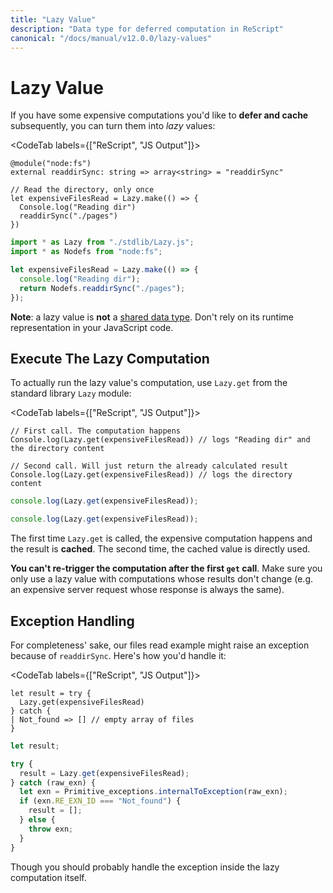 ```yaml
---
title: "Lazy Value"
description: "Data type for deferred computation in ReScript"
canonical: "/docs/manual/v12.0.0/lazy-values"
---
```


# Lazy Value

If you have some expensive computations you'd like to **defer and cache** subsequently, you can turn them into *lazy* values:

<CodeTab labels={["ReScript", "JS Output"]}>

```res prelude
@module("node:fs")
external readdirSync: string => array<string> = "readdirSync"

// Read the directory, only once
let expensiveFilesRead = Lazy.make(() => {
  Console.log("Reading dir")
  readdirSync("./pages")
})
```
```js
import * as Lazy from "./stdlib/Lazy.js";
import * as Nodefs from "node:fs";

let expensiveFilesRead = Lazy.make(() => {
  console.log("Reading dir");
  return Nodefs.readdirSync("./pages");
});

```

</CodeTab>

**Note**: a lazy value is **not** a [shared data type](shared-data-types.md). Don't rely on its runtime representation in your JavaScript code.

## Execute The Lazy Computation

To actually run the lazy value's computation, use `Lazy.get` from the standard library `Lazy` module:

<CodeTab labels={["ReScript", "JS Output"]}>

```res example
// First call. The computation happens
Console.log(Lazy.get(expensiveFilesRead)) // logs "Reading dir" and the directory content

// Second call. Will just return the already calculated result
Console.log(Lazy.get(expensiveFilesRead)) // logs the directory content
```
```js
console.log(Lazy.get(expensiveFilesRead));

console.log(Lazy.get(expensiveFilesRead));
```

</CodeTab>

The first time `Lazy.get` is called, the expensive computation happens and the result is **cached**. The second time, the cached value is directly used.

**You can't re-trigger the computation after the first `get` call**. Make sure you only use a lazy value with computations whose results don't change (e.g. an expensive server request whose response is always the same).

## Exception Handling

For completeness' sake, our files read example might raise an exception because of `readdirSync`. Here's how you'd handle it:

<CodeTab labels={["ReScript", "JS Output"]}>

```res example
let result = try {
  Lazy.get(expensiveFilesRead)
} catch {
| Not_found => [] // empty array of files
}
```
```js
let result;

try {
  result = Lazy.get(expensiveFilesRead);
} catch (raw_exn) {
  let exn = Primitive_exceptions.internalToException(raw_exn);
  if (exn.RE_EXN_ID === "Not_found") {
    result = [];
  } else {
    throw exn;
  }
}
```

</CodeTab>

Though you should probably handle the exception inside the lazy computation itself.
